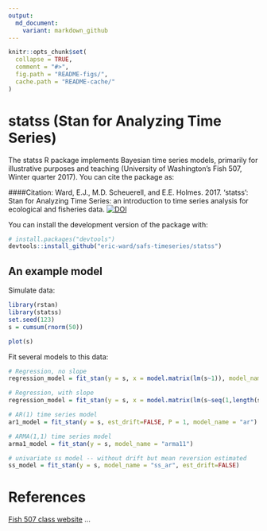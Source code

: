 ```yaml
---
output:
  md_document:
    variant: markdown_github
---
```


<!-- README.md is generated from README.Rmd. Please edit that file -->

```r
knitr::opts_chunk$set(
  collapse = TRUE,
  comment = "#>",
  fig.path = "README-figs/",
  cache.path = "README-cache/"
)
```

# statss (Stan for Analyzing Time Series)

The statss R package implements Bayesian time series models, primarily for illustrative purposes and teaching (University of Washington's Fish 507, Winter quarter 2017). You can cite the package as:

####Citation: Ward, E.J., M.D. Scheuerell, and E.E. Holmes. 2017. 'statss': Stan for Analyzing Time Series: an introduction to time series analysis for ecological and fisheries data.  [![DOI](https://zenodo.org/badge/78160922.svg)](https://zenodo.org/badge/latestdoi/78160922)

You can install the development version of the package with:

```r
# install.packages("devtools")
devtools::install_github("eric-ward/safs-timeseries/statss")
```

## An example model

Simulate data:

```r
library(rstan)
library(statss)
set.seed(123)
s = cumsum(rnorm(50))
```

```r
plot(s)
```

Fit several models to this data:

```r
# Regression, no slope
regression_model = fit_stan(y = s, x = model.matrix(lm(s~1)), model_name="regression")

# Regression, with slope
regression_model = fit_stan(y = s, x = model.matrix(lm(s~seq(1,length(s)))), model_name="regression")

# AR(1) time series model
ar1_model = fit_stan(y = s, est_drift=FALSE, P = 1, model_name = "ar")

# ARMA(1,1) time series model
arma1_model = fit_stan(y = s, model_name = "arma11")

# univariate ss model -- without drift but mean reversion estimated
ss_model = fit_stan(y = s, model_name = "ss_ar", est_drift=FALSE)
```

# References

[Fish 507 class website](https://catalyst.uw.edu/workspace/fish203/35553/243766)
...
